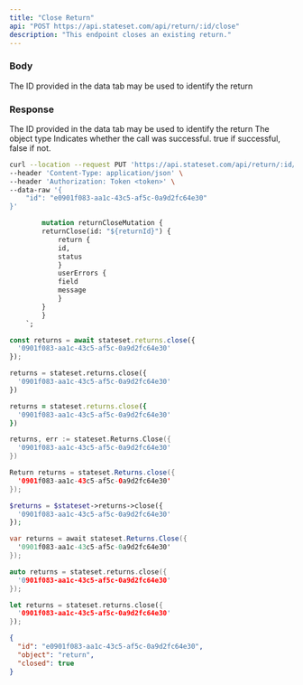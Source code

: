 ```yaml
---
title: "Close Return"
api: "POST https://api.stateset.com/api/return/:id/close"
description: "This endpoint closes an existing return."
---
```


### Body

<ParamField body="return_id" type="string">
  The ID provided in the data tab may be used to identify the return
</ParamField>

### Response

<ResponseField name="id" type="string">
  The ID provided in the data tab may be used to identify the return
</ResponseField>

<ResponseField name="object" type="string">
  The object type
</ResponseField>

<ResponseField name="success" type="number">
  Indicates whether the call was successful. true if successful, false if not.
</ResponseField>

<RequestExample>

```bash cURL
curl --location --request PUT 'https://api.stateset.com/api/return/:id/close' \
--header 'Content-Type: application/json' \
--header 'Authorization: Token <token>' \
--data-raw '{
    "id": "e0901f083-aa1c-43c5-af5c-0a9d2fc64e30"
}'
```

```graphQL GraphQL
        mutation returnCloseMutation {
        returnClose(id: "${returnId}") {
            return {
            id,
            status
            }
            userErrors {
            field
            message
            }
        }
        }
    `;
```

```js Node.js
const returns = await stateset.returns.close({
  '0901f083-aa1c-43c5-af5c-0a9d2fc64e30'
});
```

```python Python
returns = stateset.returns.close({
  '0901f083-aa1c-43c5-af5c-0a9d2fc64e30'
})
```

```ruby Ruby
returns = stateset.returns.close({
  '0901f083-aa1c-43c5-af5c-0a9d2fc64e30'
})
```

```go Go
returns, err := stateset.Returns.Close({
  '0901f083-aa1c-43c5-af5c-0a9d2fc64e30'
})
```

```java Java
Return returns = stateset.Returns.close({
  '0901f083-aa1c-43c5-af5c-0a9d2fc64e30'
});
```

```php PHP
$returns = $stateset->returns->close({
  '0901f083-aa1c-43c5-af5c-0a9d2fc64e30'
});
```

```csharp C#
var returns = await stateset.Returns.Close({
  '0901f083-aa1c-43c5-af5c-0a9d2fc64e30'
});
```

```cpp C++
auto returns = stateset.returns.close({
  '0901f083-aa1c-43c5-af5c-0a9d2fc64e30'
});
```

```rust Rust
let returns = stateset.returns.close({
  '0901f083-aa1c-43c5-af5c-0a9d2fc64e30'
});
```

</RequestExample>

<ResponseExample>

```json Response
{
  "id": "e0901f083-aa1c-43c5-af5c-0a9d2fc64e30",
  "object": "return",
  "closed": true
}
```

</ResponseExample>
